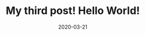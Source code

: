 ---
title: My third post! Hello World!
slug: my-third-post
date: 2020-03-21
featuredImage: waterfall.jpg
excerpt: Lorem Ipsum is simply dummy text of the printing and typesetting industry. Lorem Ipsum has been the industry's standard dummy text ever since the 1500s
---